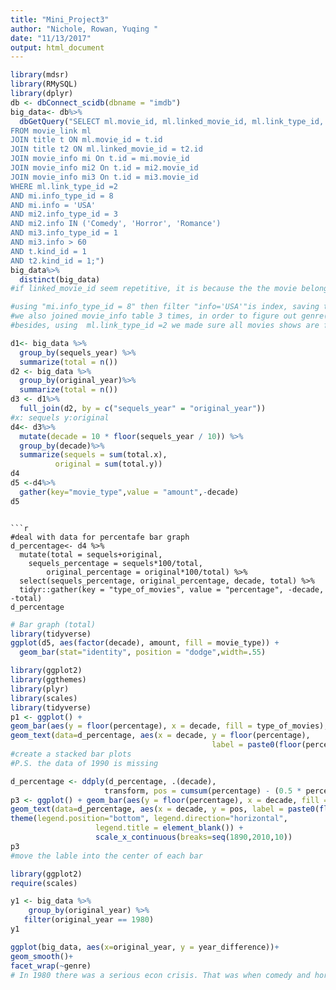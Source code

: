 ```yaml
---
title: "Mini_Project3"
author: "Nichole, Rowan, Yuqing "
date: "11/13/2017"
output: html_document
---
```

```r
library(mdsr)
library(RMySQL)
library(dplyr)
db <- dbConnect_scidb(dbname = "imdb")
big_data<- db%>% 
  dbGetQuery("SELECT ml.movie_id, ml.linked_movie_id, ml.link_type_id, t.title AS movie_title, t2.title AS linked_movie_title, t.production_year AS original_year, t2.production_year AS sequels_year, t2.production_year - t.production_year AS year_difference, mi2.info AS genre
FROM movie_link ml
JOIN title t ON ml.movie_id = t.id
JOIN title t2 ON ml.linked_movie_id = t2.id
JOIN movie_info mi On t.id = mi.movie_id
JOIN movie_info mi2 On t.id = mi2.movie_id
JOIN movie_info mi3 On t.id = mi3.movie_id
WHERE ml.link_type_id =2 
AND mi.info_type_id = 8
AND mi.info = 'USA'
AND mi2.info_type_id = 3
AND mi2.info IN ('Comedy', 'Horror', 'Romance')
AND mi3.info_type_id = 1
AND mi3.info > 60
AND t.kind_id = 1
AND t2.kind_id = 1;")
big_data%>%
  distinct(big_data)
#if linked_movie_id seem repetitive, it is because the the movie belongs to different genres

#using "mi.info_type_id = 8" then filter "info='USA'"is index, saving time of calculation
#we also joined movie_info table 3 times, in order to figure out genre(info IN ('Comedy', 'Horror', 'Romance'), filter short movies which lenth is under 60 min, and limit movies to those which are made in U.S.; in such a way we can make sure those movies we have are Hollywood movies
#besides, using  ml.link_type_id =2 we made sure all movies shows are follow up movies of their "related movies", which is the easiest way of tell which one is sequels and which is original movies. 

d1<- big_data %>%
  group_by(sequels_year) %>%
  summarize(total = n())
d2 <- big_data %>%
  group_by(original_year)%>%
  summarize(total = n())
d3 <- d1%>%
  full_join(d2, by = c("sequels_year" = "original_year"))
#x: sequels y:original
d4<- d3%>%
  mutate(decade = 10 * floor(sequels_year / 10)) %>%
  group_by(decade)%>%
  summarize(sequels = sum(total.x),
          original = sum(total.y))
d4
d5 <-d4%>%
  gather(key="movie_type",value = "amount",-decade)
d5
```
```

```r
#deal with data for percentafe bar graph
d_percentage<- d4 %>%
  mutate(total = sequels+original,
    sequels_percentage = sequels*100/total, 
        original_percentage = original*100/total) %>%
  select(sequels_percentage, original_percentage, decade, total) %>% 
  tidyr::gather(key = "type_of_movies", value = "percentage", -decade, -total)
d_percentage
```

```r
# Bar graph (total)
library(tidyverse)
ggplot(d5, aes(factor(decade), amount, fill = movie_type)) + 
  geom_bar(stat="identity", position = "dodge",width=.55) 
```

```r
library(ggplot2)
library(ggthemes)
library(plyr)
library(scales)
library(tidyverse)
p1 <- ggplot() + 
geom_bar(aes(y = floor(percentage), x = decade, fill = type_of_movies), data =  d_percentage, stat="identity") + 
geom_text(data=d_percentage, aes(x = decade, y = floor(percentage),
                                             label = paste0(floor(percentage),"%")), size=4)
#create a stacked bar plots
#P.S. the data of 1990 is missing 

d_percentage <- ddply(d_percentage, .(decade),
                     transform, pos = cumsum(percentage) - (0.5 * percentage))
p3 <- ggplot() + geom_bar(aes(y = floor(percentage), x = decade, fill = type_of_movies), data = d_percentage, stat="identity") + 
geom_text(data=d_percentage, aes(x = decade, y = pos, label = paste0(floor(percentage),"%")), size=4) + 
theme(legend.position="bottom", legend.direction="horizontal",
                   legend.title = element_blank()) + 
                   scale_x_continuous(breaks=seq(1890,2010,10))
p3
#move the lable into the center of each bar
```

```r
library(ggplot2)
require(scales)

y1 <- big_data %>%
    group_by(original_year) %>%
   filter(original_year == 1980)
y1

ggplot(big_data, aes(x=original_year, y = year_difference))+
geom_smooth()+
facet_wrap(~genre)
# In 1980 there was a serious econ crisis. That was when comedy and horror movies went down but when romance movies getting more popular. It is possible that when getting through an econ crisis, people may face unemployment and hard to experience romantic love, thus would more likely to watch romantic movies as a comfort. 
```
